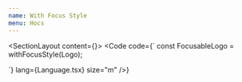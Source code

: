 ```yaml
---
name: With Focus Style
menu: Hocs
---
```


<SectionLayout content={<FocusStyle />}>
  <Code
  code={`
  const FocusableLogo = withFocusStyle<LogoProps>(Logo);

  <FocusableLogo title={logoTitle} desc={logoDesc} isFocused={false} />
  `}
  lang={Language.tsx}
  size="m"
/>}
</SectionLayout>



